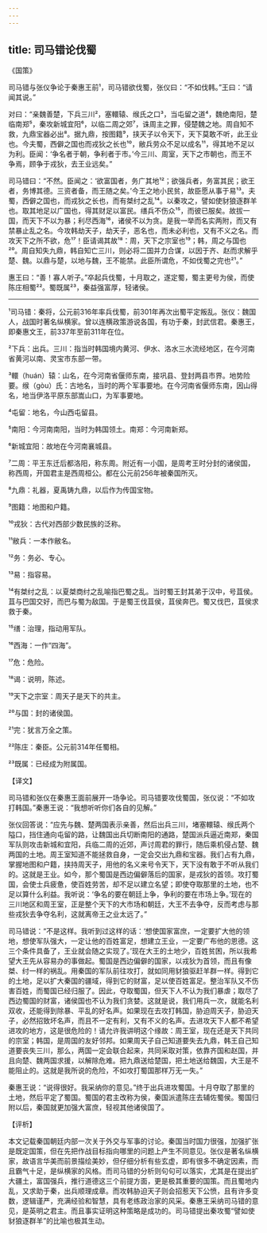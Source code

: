 ```yaml
---
---
---
```

title: 司马错论伐蜀
---




《国策》

司马错与张仪争论于秦惠王前¹，司马错欲伐蜀，张仪曰：“不如伐韩。”王曰：“请闻其说。”

对曰：“亲魏善楚，下兵三川²，塞轘辕、缑氏之口³，当屯留之道⁴，魏绝南阳，楚临南郑⁵，秦攻新城宜阳⁶，以临二周之郊⁷，诛周主之罪，侵楚魏之地。周自知不救，九鼎宝器必出⁸。据九鼎，按图籍⁹，挟天子以令天下，天下莫敢不听，此王业也。今夫蜀，西僻之国也而戎狄之长也¹⁰，敝兵劳众不足以成名¹¹，得其地不足以为利。臣闻：‘争名者于朝，争利者于市。’今三川、周室，天下之市朝也，而王不争焉，顾争于戎狄，去王业远矣。”

司马错曰：“不然。臣闻之：‘欲富国者，务广其地¹²；欲强兵者，务富其民；欲王者，务博其德。三资者备，而王随之矣。’今王之地小民贫，故臣愿从事于易¹³。夫蜀，西僻之国也，而戎狄之长也，而有桀纣之乱¹⁴。以秦攻之，譬如使豺狼逐群羊也。取其地足以广国也，得其财足以富民。缮兵不伤众¹⁵，而彼已服矣。故拔一国，而天下不以为暴；利尽西海¹⁶，诸侯不以为贪。是我一举而名实两附，而又有禁暴止乱之名。今攻韩劫天子，劫天子，恶名也，而未必利也，又有不义之名。而攻天下之所不欲，危¹⁷！臣请谒其故¹⁸：周，天下之宗室也¹⁹；韩，周之与国也²⁰。周自知失九鼎，韩自知亡三川，则必将二国并力合谋，以因于齐、赵而求解乎楚、魏。以鼎与楚，以地与魏，王不能禁。此臣所谓危，不如伐蜀之完也²¹。”

惠王曰：“善！寡人听子。”卒起兵伐蜀，十月取之，遂定蜀，蜀主更号为侯，而使陈庄相蜀²²。蜀既属²³，秦益强富厚，轻诸侯。



***



¹司马错：秦将，公元前316年率兵伐蜀，前301年再次出蜀平定叛乱。张仪：魏国人，战国时著名纵横家。曾以连横政策游说各国，有功于秦，封武信君。秦惠王，即秦惠文王，前337年至前311年在位。

²下兵：出兵。三川：指当时韩国境内黄河、伊水、洛水三水流经地区，在今河南省黄河以南、灵宝市东部一带。

³轘（huán）辕：山名，在今河南省偃师东南，接巩县、登封两县市界。地势险要。缑（gòu）氏：古地名，当时的两个军事要地。在今河南省偃师东南，因山得名，地当伊洛平原东部嵩山口，为军事要地。

⁴屯留：地名，今山西屯留县。

⁵南阳：今河南南阳，当时为韩国领土。南郑：今河南新郑。

⁶新城宜阳：故地在今河南襄城县。

⁷二周：平王东迁后都洛阳，称东周。附近有一小国，是周考王时分封的诸侯国，称西周，开国君主是西周桓公。都在公元前256年被秦国所灭。

⁸九鼎：礼器，夏禹铸九鼎，以后作为传国宝物。

⁹图籍：地图和户籍。

¹⁰戎狄：古代对西部少数民族的泛称。

¹¹敝兵：一本作敝名。

¹²务：务必、专心。

¹³易：指容易。

¹⁴有桀纣之乱：以夏桀商纣之乱喻指巴蜀之乱。当时蜀王封其弟于汉中，号苴侯。苴与巴国交好，而巴与蜀为敌国。于是蜀王伐苴侯，苴侯奔巴。蜀又伐巴，苴侯求救于秦。

¹⁵缮：治理，指动用军队。

¹⁶西海：一作“四海”。

¹⁷危：危险。

¹⁸谒：说明，陈述。

¹⁹天下之宗室：周天子是天下的共主。

²⁰与国：封的诸侯国。

²¹完：犹言万全之策。

²²陈庄：秦臣。公元前314年任蜀相。

²³既属：已经成为附属国。

【译文】

司马错和张仪在秦惠王面前展开一场争论。司马错要攻伐蜀国，张仪说：“不如攻打韩国。”秦惠王说：“我想听听你们各自的见解。”

张仪回答说：“应先与魏、楚两国表示亲善，然后出兵三川，堵塞轘辕、缑氏两个隘口，挡住通向屯留的路，让魏国出兵切断南阳的通路，楚国派兵逼近南郑，秦国军队则攻击新城和宜阳，兵临二周的近郊，声讨周君的罪行，随后乘机侵占楚、魏两国的土地。周王室知道不能拯救自身，一定会交出九鼎和宝器。我们占有九鼎，掌握地图和户籍，挟持周天子，用他的名义来号令天下，天下没有敢于不听从我们的。这就是王业。如今，那个蜀国是西边偏僻落后的国家，是戎狄的首领。攻打蜀国，会使士兵疲惫，使百姓劳苦，却不足以建立名望；即使夺取那里的土地，也不足以算什么利益。我听说：‘争名的要在朝廷上争，争利的要在市场上争。’现在的三川地区和周王室，正是整个天下的大市场和朝廷，大王不去争夺，反而考虑与那些戎狄去争夺名利，这就离帝王之业太远了。”

司马错说：“不是这样。我听到过这样的话：‘想使国家富庶，一定要扩大他的领地，想使军队强大，一定让他的百姓富足，想建立王业，一定要广布他的恩德。这三个条件具备了，王业就会随之实现了。’现在大王的土地少，百姓贫困，所以我希望大王先从容易办的事做起。蜀国是西边偏僻的国家，以戎狄为首领，而且有像桀、纣一样的祸乱。用秦国的军队前往攻打，就如同用豺狼驱赶羊群一样。得到它的土地，足以扩大秦国的疆域，得到它的财富，足以使百姓富足。整治军队又不伤害百姓，而蜀国已经归服了。因此，夺取蜀国，但天下人不认为我们暴虐；取尽了西边蜀国的财富，诸侯国也不认为我们贪婪。这就是说，我们用兵一次，就能名利双收，还能得到除暴、平乱的好名声。如果现在去攻打韩国，胁迫周天子，胁迫天子，必然招致坏名声，而且不一定有利，又有不义的名声。去进攻天下人都不希望进攻的地方，这是很危险的！请允许我讲明这个缘故：周王室，现在还是天下共同的宗室；韩国，是周国的友好邻邦。如果周天子自己知道要失去九鼎，韩王自己知道要丧失三川，那么，两国一定会联合起来，共同采取对策，依靠齐国和赵国，并且向楚、魏两国求援，以解除危难。把九鼎送给楚国，把土地送给魏国，大王是不能阻止的。这就是我所说的危险，不如攻打蜀国那样万无一失。”

秦惠王说：“说得很好。我采纳你的意见。”终于出兵进攻蜀国。十月夺取了那里的土地，然后平定了蜀国。蜀国的君主改称为侯，秦国派遣陈庄去辅佐蜀侯。蜀国归附以后，秦国就更加强大富庶，轻视其他诸侯国了。

【评析】

本文记载秦国朝廷内部一次关于外交与军事的讨论。秦国当时国力很强，加强扩张是既定国策，但在先把作战目标指向哪里的问题上产生不同意见。张仪是著名纵横家，故语言华美而前景描绘美妙，但仔细分析有些玄虚，即有很多不确定因素，而且霸气十足，是纵横家的风格。而司马错的分析则句句可以落实，尤其是在提出扩大疆土，富国强兵，推行道德这三个前提方面，更是极其重要的国策。而且蜀地内乱，又求助于秦，出兵顺理成章。而攻韩胁迫天子则会招惹天下公愤，且有许多变数，逻辑谨严，充满经验和智慧，具有老练政治家的风采。秦惠王采纳司马错的意见，是英明之君主。而且事实证明这种策略是成功的。司马错提出秦攻蜀“譬如使豺狼逐群羊”的比喻也极其生动。